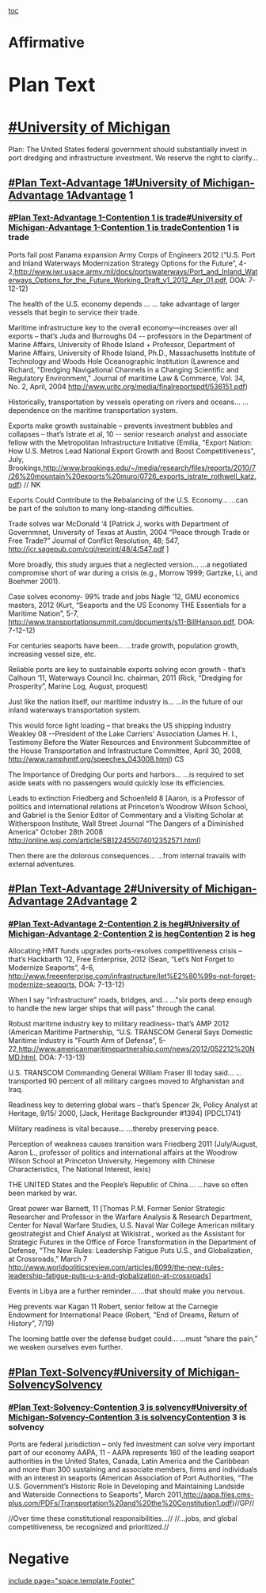[[toc]]
=Affirmative= 
=<span style="background-color: #ffffff;"><span style="font-size: 1.4em; line-height: 1.5;">Plan Text</span></span>= 
=<span style="background-color: #ffffff;">[[#University of Michigan]]</span>= 
<span style="background-color: #ffffff;">Plan: The United States federal government should substantially invest in port dredging and infrastructure investment.</span>
<span style="background-color: #ffffff;">We reserve the right to clarify…</span>

==<span style="background-color: #ffffff;">[[#Plan Text-Advantage 1]][[#University of Michigan-Advantage 1]]Advantage 1</span>== 
===<span style="background-color: #ffffff;">[[#Plan Text-Advantage 1-Contention 1 is trade]][[#University of Michigan-Advantage 1-Contention 1 is trade]]Contention 1 is trade</span>=== 
<span style="background-color: #ffffff;">Ports fail post Panama expansion</span>
<span style="background-color: #ffffff;">Army Corps of Engineers 2012</span>
<span style="background-color: #ffffff;">(“U.S. Port and Inland Waterways Modernization Strategy Options for the Future”, 4-2,[[http://www.iwr.usace.army.mil/docs/portswaterways/Port_and_Inland_Waterways_Options_for_the_Future_Working_Draft_v1_2012_Apr_01.pdf]], DOA: 7-12-12)</span>

<span style="background-color: #ffffff;">The health of the U.S. economy depends …</span>
<span style="background-color: #ffffff;">… take advantage of larger vessels that begin to service their trade.</span>



<span style="background-color: #ffffff;">Maritime infrastructure key to the overall economy—increases over all exports – that’s</span>
<span style="background-color: #ffffff;">Juda and Burroughs 04 -- professors in the Department of Marine Affairs, University of Rhode Island + Professor, Department of Marine Affairs, University of Rhode Island, Ph.D., Massachusetts Institute of Technology and Woods Hole Oceanographic Institution (Lawrence and Richard, "Dredging Navigational Channels in a Changing Scientific and Regulatory Environment," Journal of maritime Law & Commerce, Vol. 34, No. 2, April, 2004 [[http://www.uritc.org/media/finalreportspdf/536151.pdf]])</span>

<span style="background-color: #ffffff;">Historically, transportation by vessels operating on rivers and oceans…</span>
<span style="background-color: #ffffff;">…dependence on the maritime transportation system.</span>


<span style="background-color: #ffffff;">Exports make growth sustainable – prevents investment bubbles and collapses – that’s</span>
<span style="background-color: #ffffff;">Istrate et al, 10 -- senior research analyst and associate fellow with the Metropolitan Infrastructure Initiative (Emilia, "Export Nation: How U.S. Metros Lead National Export Growth and Boost Competitiveness", July, Brookings,[[http://www.brookings.edu/~/media/research/files/reports/2010/7/26%20mountain%20exports%20muro/0726_exports_istrate_rothwell_katz.pdf]]) // NK</span>

<span style="background-color: #ffffff;">Exports Could Contribute to the Rebalancing of the U.S. Economy…</span>
<span style="background-color: #ffffff;">…can be part of the solution to many long-standing difficulties.</span>


<span style="background-color: #ffffff;">Trade solves war</span>
<span style="background-color: #ffffff;">McDonald ‘4 [Patrick J, works with Department of Governmnet, University of Texas at Austin, 2004 “Peace through Trade or Free Trade?” Journal of Conflict Resolution, 48; 547, [[http://jcr.sagepub.com/cgi/reprint/48/4/547.pdf]] ]</span>

<span style="background-color: #ffffff;">More broadly, this study argues that a neglected version…</span>
<span style="background-color: #ffffff;">…a negotiated compromise short of war during a crisis (e.g., Morrow 1999; Gartzke, Li, and Boehmer 2001).</span>


<span style="background-color: #ffffff;">Case solves economy- 99% trade and jobs</span>
<span style="background-color: #ffffff;">Nagle ‘12, GMU economics masters, 2012</span>
<span style="background-color: #ffffff;">(Kurt, “Seaports and the US Economy THE Essentials for a Maritime Nation”, 5-7, [[http://www.transportationsummit.com/documents/s11-BillHanson.pdf]], DOA: 7-12-12)</span>

<span style="background-color: #ffffff;">For centuries seaports have been…</span>
<span style="background-color: #ffffff;">…trade growth, population growth, increasing vessel size, etc.</span>

<span style="background-color: #ffffff;">Reliable ports are key to sustainable exports solving econ growth - that’s</span>
<span style="background-color: #ffffff;">Calhoun ‘11, Waterways Council Inc. chairman, 2011</span>
<span style="background-color: #ffffff;">(Rick, “Dredging for Prosperity”, Marine Log, August, proquest)</span>

<span style="background-color: #ffffff;">Just like the nation itself, our maritime industry is…</span>
<span style="background-color: #ffffff;">…in the future of our inland waterways transportation system.</span>

<span style="background-color: #ffffff;">This would force light loading – that breaks the US shipping industry</span>
<span style="background-color: #ffffff;">Weakley 08 --President of the Lake Carriers' Association (James H. I., Testimony Before the Water Resources and Environment Subcommittee of the House Transportation and Infrastructure Committee, April 30, 2008, [[http://www.ramphmtf.org/speeches_043008.html]]) CS</span>

<span style="background-color: #ffffff;">The Importance of Dredging Our ports and harbors…</span>
<span style="background-color: #ffffff;">…is required to set aside seats with no passengers would quickly lose its efficiencies.</span>

<span style="background-color: #ffffff;">Leads to extinction</span>
<span style="background-color: #ffffff;">Friedberg and Schoenfeld 8 [Aaron, is a Professor of politics and international relations at Princeton’s Woodrow Wilson School, and Gabriel is the Senior Editor of Commentary and a Visiting Scholar at Witherspoon Institute, Wall Street Journal “The Dangers of a Diminished America” October 28th 2008 [[http://online.wsj.com/article/SB122455074012352571.html]]]</span>

<span style="background-color: #ffffff;">Then there are the dolorous consequences…</span>
<span style="background-color: #ffffff;">…from internal travails with external adventures.</span>


==<span style="background-color: #ffffff;">[[#Plan Text-Advantage 2]][[#University of Michigan-Advantage 2]]Advantage 2</span>== 
===<span style="background-color: #ffffff;">[[#Plan Text-Advantage 2-Contention 2 is heg]][[#University of Michigan-Advantage 2-Contention 2 is heg]]Contention 2 is heg</span>=== 
<span style="background-color: #ffffff;">Allocating HMT funds upgrades ports-resolves competitiveness crisis – that’s</span>
<span style="background-color: #ffffff;">Hackbarth ‘12, Free Enterprise, 2012</span>
<span style="background-color: #ffffff;">(Sean, “Let’s Not Forget to Modernize Seaports”, 4-6, [[http://www.freeenterprise.com/infrastructure/let%E2%80%99s-not-forget-modernize-seaports]], DOA: 7-13-12)</span>

<span style="background-color: #ffffff;">When I say “infrastructure” roads, bridges, and…</span>
<span style="background-color: #ffffff;">…"six ports deep enough to handle the new larger ships that will pass" through the canal.</span>

<span style="background-color: #ffffff;">Robust maritime industry key to military readiness– that’s</span>
<span style="background-color: #ffffff;">AMP 2012</span>
<span style="background-color: #ffffff;">(American Maritime Partnership, “U.S. TRANSCOM General Says Domestic Maritime Industry is "Fourth Arm of Defense”, 5-22,[[http://www.americanmaritimepartnership.com/news/2012/052212%20NMD.html]], DOA: 7-13-13)</span>

<span style="background-color: #ffffff;">U.S. TRANSCOM Commanding General William Fraser III today said…</span>
<span style="background-color: #ffffff;">…transported 90 percent of all military cargoes moved to Afghanistan and Iraq.</span>

<span style="background-color: #ffffff;">Readiness key to deterring global wars – that’s</span>
<span style="background-color: #ffffff;">Spencer 2k, Policy Analyst at Heritage, 9/15/ 2000,</span>
<span style="background-color: #ffffff;">[Jack, Heritage Backgrounder #1394] (PDCL1741)</span>

<span style="background-color: #ffffff;">Military readiness is vital because…</span>
<span style="background-color: #ffffff;">…thereby preserving peace.</span>


<span style="background-color: #ffffff;">Perception of weakness causes transition wars</span>
<span style="background-color: #ffffff;">Friedberg 2011 (July/August, Aaron L., professor of politics and international affairs at the Woodrow Wilson School at Princeton University, Hegemony with Chinese Characteristics, The National Interest, lexis)</span>

<span style="background-color: #ffffff;">THE UNITED States and the People’s Republic of China….</span>
<span style="background-color: #ffffff;">…have so often been marked by war.</span>

<span style="background-color: #ffffff;">Great power war</span>
<span style="background-color: #ffffff;">Barnett, 11 [Thomas P.M. Former Senior Strategic Researcher and Professor in the Warfare Analysis & Research Department, Center for Naval Warfare Studies, U.S. Naval War College American military geostrategist and Chief Analyst at Wikistrat., worked as the Assistant for Strategic Futures in the Office of Force Transformation in the Department of Defense, “The New Rules: Leadership Fatigue Puts U.S., and Globalization, at Crossroads,” March 7 [[http://www.worldpoliticsreview.com/articles/8099/the-new-rules-leadership-fatigue-puts-u-s-and-globalization-at-crossroads]]]</span>

<span style="background-color: #ffffff;">Events in Libya are a further reminder...</span>
<span style="background-color: #ffffff;">…that should make you nervous.</span>

<span style="background-color: #ffffff;">Heg prevents war</span>
<span style="background-color: #ffffff;">Kagan 11 Robert, senior fellow at the Carnegie Endowment for International Peace (Robert, “End of Dreams, Return of History”, 7/19)</span>

<span style="background-color: #ffffff;">The looming battle over the defense budget could…</span>
<span style="background-color: #ffffff;">…must “share the pain,” we weaken ourselves even further.</span>

==<span style="background-color: #ffffff;">[[#Plan Text-Solvency]][[#University of Michigan-Solvency]]Solvency</span>== 
===<span style="background-color: #ffffff;">[[#Plan Text-Solvency-Contention 3 is solvency]][[#University of Michigan-Solvency-Contention 3 is solvency]]Contention 3 is solvency</span>=== 

<span style="background-color: #ffffff;">Ports are federal jurisdiction – only fed investment can solve very important part of our economy</span>
<span style="background-color: #ffffff;">AAPA, 11 - AAPA represents 160 of the leading seaport authorities in the United States, Canada, Latin America and the Caribbean and more than 300 sustaining and associate members, firms and individuals with an interest in seaports (American Association of Port Authorities, “The U.S. Government’s Historic Role in Developing and Maintaining Landside and Waterside Connections to Seaports”, March 2011,[[http://aapa.files.cms-plus.com/PDFs/Transportation%20and%20the%20Constitution1.pdf]])</span>//<span style="background-color: #ffffff;">GP</span>//

//<span style="background-color: #ffffff;">Over time these constitutional responsibilities…</span>//
//<span style="background-color: #ffffff;">…jobs, and global competitiveness, be recognized and prioritized.</span>//
=Negative= 

[[include page="space.template.Footer"]]